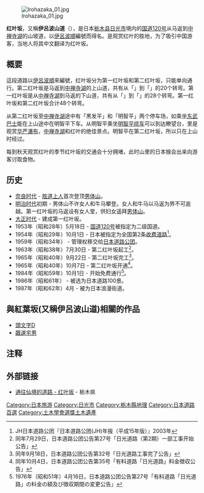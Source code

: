 {{japanese|japanese=いろは坂|kana=いろはざか|romaji=Yi Ro Ha Zaka}}

[[File:Irohazaka_01.jpg|thumb]]

'''红叶坂'''，又稱'''伊呂波山道'''（{{lang-ja|いろは坂}}），是日本[[栃木县|栃木县]][[日光市|日光市]]境内的[[国道120号|国道120号]]从马返到[[中禅寺湖|中禅寺湖]]的山坡道，以[[伊呂波順|伊呂波順]]編號而得名。是观赏红叶的胜地，为了吸引中国游客，当地人将其中文翻译为红叶坂。

== 概要 ==

這段道路以[[伊呂波順|伊呂波順]]來編號，红叶坂分为第一红叶坂和第二红叶坂，只能单向通行。第二红叶坂是马返到[[中禅寺湖|中禅寺湖]]的上山道，共有从「{{lang|ja|い}}」到「{{lang|ja|ね}}」的20个转弯。第一红叶坂是从[[中禅寺湖|中禅寺湖]]到马返的下山道，共有从「{{lang|ja|な}}」到「{{lang|ja|ん}}」的28个转弯。第一红叶坂和第二红叶坂合计48个转弯。

从第二红叶坂至[[中禅寺湖|中禅寺湖]]途中有「黒发平」和「明智平」两个停车场，如乘坐[[东武巴士|东武巴士]]能在上山途中在明智平下车。从明智平乘坐[[明智平缆车|明智平缆车]]可以到达瞭望台，里是观赏[[华严瀑布|华严瀑布]]，[[中禅寺湖|中禅寺湖]]和红叶的绝佳景点。明智平在第二红叶坂，所以只在上山时经过。

每到秋天观赏红叶的季节红叶坂的交通会十分拥堵，此时山里的日本猴会出来向游客讨取食物。

== 历史 ==
* [[奈良时代|奈良时代]] - [[胜道上人|胜道上人]]首次登顶[[男体山|男体山]]。
* [[明治时代|明治时代]]初期 - 男体山不许女人和牛马攀登。女人和牛马以马返为界不可逾越。第一红叶坂的马返设有女人堂，供妇女遥拜[[男体山|男体山]]。
* [[大正时代|大正时代]] - 建成第一红叶坂。
* 1953年（昭和28年）5月18日 - [[国道120号|国道120号]]被指定为二级国道。
* 1954年（昭和29年）10月1日 - 日本被指定为全国第2条[[收费道路|收费道路]]<ref>JH日本道路公团『日本道路公团(JH)年报（平成15年版）』2003年</ref>。
* 1959年（昭和34年） - 管理权移交给[[日本道路公团|日本道路公团]]。
* 1963年（昭和38年）7月30日 - 第二红叶坂起工<ref>同年7月29日，日本道路公团公告第27号「日光道路（第2期）一部工事开始公告」</ref>。
* 1965年（昭和40年）9月22日 - 第二红叶坂完工<ref>同年9月18日，日本道路公团公告第32号「日光道路工事完了公告」</ref>。
* 1965年（昭和40年）10月7日 - 第二红叶坂开通<ref>同年10月4日，日本道路公团公告第35号「有料道路「日光道路」料金徴収公告」</ref>。
* 1984年（昭和59年）10月1日 - 开始免费通行<ref>1976年（昭和51年）4月16日，日本道路公团公告第27号「有料道路「日光道路」の料金の額及び徴収期間の変更公告」</ref>。
* 1986年（昭和61年） - 被选为日本道路100景。
* 1987年（昭和62年）4月 - 被为日本浪漫街道。



== 與紅葉坂(又稱伊呂波山道)相關的作品 ==
*[[頭文字D|頭文字D]]
*[[飆速宅男|飆速宅男]]

== 注释 ==
{{Reflist}}

== 外部链接 ==
* [http://www.pref.tochigi.lg.jp/system/desaki/desaki/1182157078006.html 通往仙境的道路 - 红叶坂]{{dead link|date=2018年4月 |bot=InternetArchiveBot |fix-attempted=yes }} - 栃木県

[[Category:日本旅游|Category:日本旅游]]
[[Category:日光市|Category:日光市]]
[[Category:栃木縣地理|Category:栃木縣地理]]
[[Category:日本道路百選|Category:日本道路百選]]
[[Category:土木學會選獎土木遺產|Category:土木學會選獎土木遺產]]